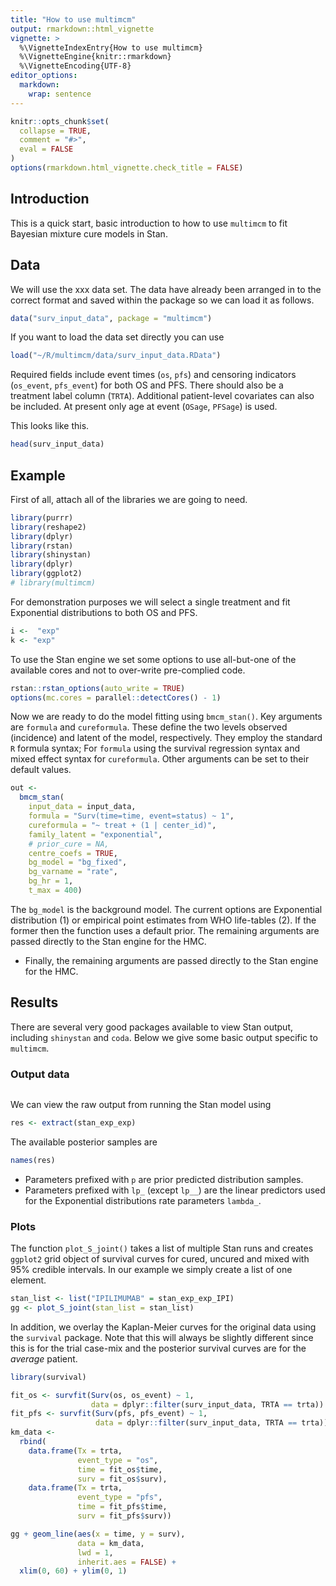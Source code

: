 ```yaml
---
title: "How to use multimcm"
output: rmarkdown::html_vignette
vignette: >
  %\VignetteIndexEntry{How to use multimcm}
  %\VignetteEngine{knitr::rmarkdown}
  %\VignetteEncoding{UTF-8}
editor_options: 
  markdown: 
    wrap: sentence
---
```


```r
knitr::opts_chunk$set(
  collapse = TRUE,
  comment = "#>",
  eval = FALSE
)
options(rmarkdown.html_vignette.check_title = FALSE)
```

## Introduction

This is a quick start, basic introduction to how to use `multimcm` to fit Bayesian mixture cure models in Stan.

## Data

We will use the xxx data set.
The data have already been arranged in to the correct format and saved within the package so we can load it as follows.

```r
data("surv_input_data", package = "multimcm")
```

If you want to load the data set directly you can use
```r
load("~/R/multimcm/data/surv_input_data.RData")
```

Required fields include event times (`os`, `pfs`) and censoring indicators (`os_event`, `pfs_event`) for both OS and PFS.
There should also be a treatment label column (`TRTA`).
Additional patient-level covariates can also be included.
At present only age at event (`OSage`, `PFSage`) is used.

This looks like this.

```r
head(surv_input_data)
```

## Example

First of all, attach all of the libraries we are going to need.

```r
library(purrr)
library(reshape2)
library(dplyr)
library(rstan)
library(shinystan)
library(dplyr)
library(ggplot2)
# library(multimcm)
```

For demonstration purposes we will select a single treatment and fit Exponential distributions to both OS and PFS.

```r
i <-  "exp"
k <- "exp"
```

To use the Stan engine we set some options to use all-but-one of the available cores and not to over-write pre-complied code.

```r
rstan::rstan_options(auto_write = TRUE)
options(mc.cores = parallel::detectCores() - 1)
```

Now we are ready to do the model fitting using `bmcm_stan()`. Key arguments are `formula` and `cureformula`. These define the two levels observed (incidence) and latent of the model, respectively. They employ the standard `R` formula syntax; For `formula` using the survival regression syntax and mixed effect syntax for `cureformula`. Other arguments can be set to their default values.

```r
out <-
  bmcm_stan(
    input_data = input_data,
    formula = "Surv(time=time, event=status) ~ 1",
    cureformula = "~ treat + (1 | center_id)",
    family_latent = "exponential",
    # prior_cure = NA,
    centre_coefs = TRUE,
    bg_model = "bg_fixed",
    bg_varname = "rate",
    bg_hr = 1,
    t_max = 400)
```


The `bg_model` is the background model. The current options are Exponential distribution (1) or empirical point estimates from WHO life-tables (2). If the former then the function uses a default prior. The remaining arguments are passed directly to the Stan engine for the HMC.

-   Finally, the remaining arguments are passed directly to the Stan engine for the HMC.

## Results

There are several very good packages available to view Stan output, including `shinystan` and `coda`. Below we give some basic output specific to `multimcm`.

### Output data

```r
```

We can view the raw output from running the Stan model using

```r
res <- extract(stan_exp_exp)
```

The available posterior samples are

```r
names(res)
```

-   Parameters prefixed with `p` are prior predicted distribution samples.
-   Parameters prefixed with `lp_` (except `lp__`) are the linear predictors used for the Exponential distributions rate parameters `lambda_`.

### Plots

The function `plot_S_joint()` takes a list of multiple Stan runs and creates `ggplot2` grid object of survival curves for cured, uncured and mixed with 95% credible intervals.
In our example we simply create a list of one element.

```r
stan_list <- list("IPILIMUMAB" = stan_exp_exp_IPI)
gg <- plot_S_joint(stan_list = stan_list)
```

In addition, we overlay the Kaplan-Meier curves for the original data using the `survival` package.
Note that this will always be slightly different since this is for the trial case-mix and the posterior survival curves are for the *average* patient.

```r
library(survival)

fit_os <- survfit(Surv(os, os_event) ~ 1,
                  data = dplyr::filter(surv_input_data, TRTA == trta))
fit_pfs <- survfit(Surv(pfs, pfs_event) ~ 1,
                   data = dplyr::filter(surv_input_data, TRTA == trta))
km_data <-
  rbind(
    data.frame(Tx = trta,
               event_type = "os",
               time = fit_os$time,
               surv = fit_os$surv),
    data.frame(Tx = trta,
               event_type = "pfs",
               time = fit_pfs$time,
               surv = fit_pfs$surv))

gg + geom_line(aes(x = time, y = surv),
               data = km_data,
               lwd = 1,
               inherit.aes = FALSE) +
  xlim(0, 60) + ylim(0, 1)
```
